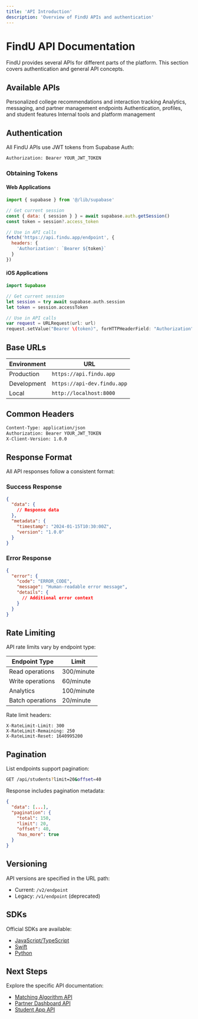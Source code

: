 ```yaml
---
title: 'API Introduction'
description: 'Overview of FindU APIs and authentication'
---
```


# FindU API Documentation

FindU provides several APIs for different parts of the platform. This section covers authentication and general API concepts.

## Available APIs

<CardGroup cols={2}>
  <Card title="Matching Algorithm API" icon="brain" href="/matching-algorithm/api-reference">
    Personalized college recommendations and interaction tracking
  </Card>
  
  <Card title="Partner Dashboard API" icon="chart-line" href="/api-reference/partner">
    Analytics, messaging, and partner management endpoints
  </Card>
  
  <Card title="Student App API" icon="mobile" href="/api-reference/student">
    Authentication, profiles, and student features
  </Card>
  
  <Card title="Admin API" icon="shield" href="/api-reference/admin">
    Internal tools and platform management
  </Card>
</CardGroup>

## Authentication

All FindU APIs use JWT tokens from Supabase Auth:

```bash
Authorization: Bearer YOUR_JWT_TOKEN
```

### Obtaining Tokens

#### Web Applications
```javascript
import { supabase } from '@/lib/supabase'

// Get current session
const { data: { session } } = await supabase.auth.getSession()
const token = session?.access_token

// Use in API calls
fetch('https://api.findu.app/endpoint', {
  headers: {
    'Authorization': `Bearer ${token}`
  }
})
```

#### iOS Applications
```swift
import Supabase

// Get current session
let session = try await supabase.auth.session
let token = session.accessToken

// Use in API calls
var request = URLRequest(url: url)
request.setValue("Bearer \(token)", forHTTPHeaderField: "Authorization")
```

## Base URLs

| Environment | URL |
|-------------|-----|
| Production | `https://api.findu.app` |
| Development | `https://api-dev.findu.app` |
| Local | `http://localhost:8000` |

## Common Headers

```bash
Content-Type: application/json
Authorization: Bearer YOUR_JWT_TOKEN
X-Client-Version: 1.0.0
```

## Response Format

All API responses follow a consistent format:

### Success Response
```json
{
  "data": {
    // Response data
  },
  "metadata": {
    "timestamp": "2024-01-15T10:30:00Z",
    "version": "1.0.0"
  }
}
```

### Error Response
```json
{
  "error": {
    "code": "ERROR_CODE",
    "message": "Human-readable error message",
    "details": {
      // Additional error context
    }
  }
}
```

## Rate Limiting

API rate limits vary by endpoint type:

| Endpoint Type | Limit |
|---------------|-------|
| Read operations | 300/minute |
| Write operations | 60/minute |
| Analytics | 100/minute |
| Batch operations | 20/minute |

Rate limit headers:
```
X-RateLimit-Limit: 300
X-RateLimit-Remaining: 250
X-RateLimit-Reset: 1640995200
```

## Pagination

List endpoints support pagination:

```bash
GET /api/students?limit=20&offset=40
```

Response includes pagination metadata:
```json
{
  "data": [...],
  "pagination": {
    "total": 150,
    "limit": 20,
    "offset": 40,
    "has_more": true
  }
}
```

## Versioning

API versions are specified in the URL path:
- Current: `/v2/endpoint`
- Legacy: `/v1/endpoint` (deprecated)

## SDKs

Official SDKs are available:
- [JavaScript/TypeScript](https://github.com/findu-app/js-sdk)
- [Swift](https://github.com/findu-app/swift-sdk)
- [Python](https://github.com/findu-app/python-sdk)

## Next Steps

Explore the specific API documentation:
- [Matching Algorithm API](/matching-algorithm/api-reference)
- [Partner Dashboard API](/api-reference/partner)
- [Student App API](/api-reference/student)

